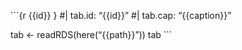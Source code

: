 ```{r {{id}} }
#| tab.id: "{{id}}"
#| tab.cap: "{{caption}}"

tab <- readRDS(here("{{path}}"))
tab
```
